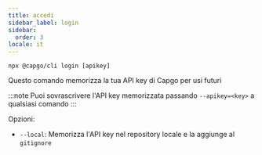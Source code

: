 ```yaml
---
title: accedi
sidebar_label: login
sidebar:
  order: 3
locale: it
---
```


`npx @capgo/cli login [apikey]`

Questo comando memorizza la tua API key di Capgo per usi futuri

:::note
Puoi sovrascrivere l'API key memorizzata passando `--apikey=<key>` a qualsiasi comando
:::

Opzioni:

- `--local`: Memorizza l'API key nel repository locale e la aggiunge al `gitignore`